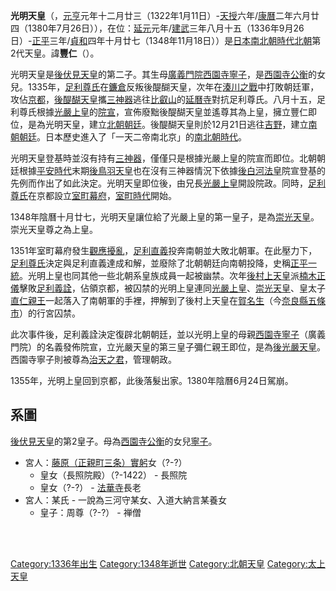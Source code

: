 {{基礎情報 天皇
| 名  =<center>光明天皇
| 代数=北朝第2
| 画像=[[File:Emperor_Kōmyō.jpg|200px]]
| 説明=光明天皇像（[[京都|京都]][[泉涌寺|泉涌寺]]藏）
| 在位=1336年9月20日-1348年11月18日（{{age in years and days|1336|9|20|1348|11|18|age=no}}）
| 時代=[[室町時代|室町時代]]・[[南北朝時代_(日本)|南北朝時代]]
| 年号=[[建武_(日本)|建武]]<br>[[曆應|曆應]]<br>[[康永|康永]]<br>[[貞和|貞和]]
| 首都=[[京都|京都]]
| 皇居=[[京都御所|京都御所]]
| 諱　=豐仁
| 幼称=
| 別名=
| 印　=
| 出生年=1322年1月11日
| 生地=
| 逝世年=1380年7月26日
| 没地=
| 陵墓=大光明寺陵
| 前任=[[光嚴天皇|光嚴天皇]]
| 繼任=[[崇光天皇|崇光天皇]]
| 皇子  =
| 女御=
| 父親=[[後伏見天皇|後伏見天皇]]
| 母親=[[西園寺寧子|西園寺寧子]]
| 註釋=
|}}
'''光明天皇'''（{{jpn|j=光明天皇|hg=こうみょうてんのう|rm=Kōmyō Tennō}}，[[元亨_(日本)|元亨]]元年十二月廿三（1322年1月11日）-[[天授_(長慶天皇)|天授]]六年/[[康曆|康曆]]二年六月廿四（1380年7月26日）），在位：[[延元|延元]]元年/[[建武_(后醍醐天皇)|建武]]三年八月十五（1336年9月26日）-[[正平_(日本)|正平]]三年/[[貞和|貞和]]四年十月廿七（1348年11月18日））是[[日本|日本]][[南北朝_(日本)|南北朝時代]][[北朝_(日本)|北朝]]第2代天皇。諱'''豐仁'''（{{jpn|j=豊仁|hg=ゆたひと|rm=Yutahito}}）。

光明天皇是[[後伏見天皇|後伏見天皇]]的第二子。其生母[[西園寺寧子|廣義門院西園寺寧子]]，是[[西園寺公衡|西園寺公衡]]的女兒。1335年，[[足利尊氏|足利尊氏]]在[[鐮倉|鐮倉]]反叛後醍醐天皇，次年在[[湊川之戰|湊川之戰]]中打敗朝廷軍，攻佔[[京都|京都]]，[[後醍醐天皇|後醍醐天皇]]攜[[三神器|三神器]]逃往[[比叡山|比叡山]]的[[延曆寺|延曆寺]]對抗足利尊氏。八月十五，足利尊氏根據[[光嚴天皇|光嚴上皇]]的[[院宣|院宣]]，宣佈廢黜後醍醐天皇並遙尊其為上皇，擁立豐仁即位，是為光明天皇，建立[[北朝_(日本)|北朝朝廷]]。後醍醐天皇則於12月21日逃往[[吉野|吉野]]，建立[[南朝_(日本)|南朝朝廷]]。日本歷史進入了「一天二帝南北京」的[[南北朝_(日本)|南北朝時代]]。

光明天皇登基時並沒有持有[[三神器|三神器]]，僅僅只是根據光嚴上皇的院宣而即位。北朝朝廷根據[[平安時代|平安時代]]末期[[後鳥羽天皇|後鳥羽天皇]]也在沒有三神器情況下依據[[後白河法皇|後白河法皇]]院宣登基的先例而作出了如此決定。光明天皇即位後，由兄長[[光嚴天皇|光嚴上皇]]開設院政。同時，[[足利尊氏|足利尊氏]]在京都設立[[室町幕府|室町幕府]]，[[室町時代|室町時代]]開始。

1348年陰曆十月廿七，光明天皇讓位給了光嚴上皇的第一皇子，是為[[崇光天皇|崇光天皇]]。崇光天皇尊之為上皇。

1351年室町幕府發生[[觀應擾亂|觀應擾亂]]，[[足利直義|足利直義]]投奔南朝並大敗北朝軍。在此壓力下，[[足利尊氏|足利尊氏]]決定與足利直義達成和解，並廢除了北朝朝廷向南朝投降，史稱[[正平一統|正平一統]]。光明上皇也同其他一些北朝系皇族成員一起被幽禁。次年[[後村上天皇|後村上天皇]]派[[楠木正儀|楠木正儀]]擊敗[[足利義詮|足利義詮]]，佔領京都，被囚禁的光明上皇連同[[光嚴天皇|光嚴上皇]]、[[崇光天皇|崇光天皇]]、皇太子[[直仁親王|直仁親王]]一起落入了南朝軍的手裡，押解到了後村上天皇在[[賀名生|賀名生]]（今[[奈良縣|奈良縣]][[五條市|五條市]]）的行宮囚禁。

此次事件後，足利義詮決定復辟北朝朝廷，並以光明上皇的母親[[西園寺寧子|西園寺寧子]]（廣義門院）的名義發佈院宣，立光嚴天皇的第三皇子彌仁親王即位，是為[[後光嚴天皇|後光嚴天皇]]。西園寺寧子則被尊為[[治天之君|治天之君]]，管理朝政。

1355年，光明上皇回到京都，此後落髮出家。1380年陰曆6月24日駕崩。

==系圖==
[[後伏見天皇|後伏見天皇]]的第2皇子。母為[[西園寺公衡|西園寺公衡]]的女兒[[西園寺寧子|寧子]]。

* 宮人：[[正親町三條實躬|藤原（正親町三条）實躬]]女（?-?）
** 皇女（長照院殿）（?-1422） - 長照院
** 皇女（?-?） - [[法華寺|法華寺]]長老
* 宮人：某氏 - 一說為三河守某女、入道大納言某養女
** 皇子：周尊（?-?） - 禅僧
<br/>
{{日本皇室鎌倉後期}}
<br/>
{{皇室南北朝}}

{{日本天皇|北朝：[[光嚴天皇|光嚴天皇]]|北朝：[[崇光天皇|崇光天皇]]}}
{{日本歷代天皇}}

{{Authority control}}
[[Category:1336年出生|Category:1336年出生]]
[[Category:1348年逝世|Category:1348年逝世]]
[[Category:北朝天皇|Category:北朝天皇]]
[[Category:太上天皇|Category:太上天皇]]
